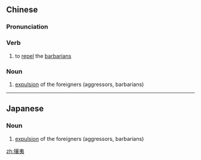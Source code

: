 ==Chinese==
{{zh-forms}}

===Pronunciation===
{{zh-pron
|m=rǎngyí
|c=joeng ji4
|cat=v,n
}}

===Verb===
{{zh-verb}}

# to [[repel]] the [[barbarian|barbarians]]

===Noun===
{{zh-noun}}

# {{lb|zh|nationalism}} [[expulsion]] of the foreigners (aggressors, barbarians)

----

==Japanese==
{{ja-kanjitab|じょう|い|yomi=on}}

===Noun===
{{ja-noun|じょうい}}

# [[expulsion]] of the foreigners (aggressors, barbarians)

[[zh:攘夷]]